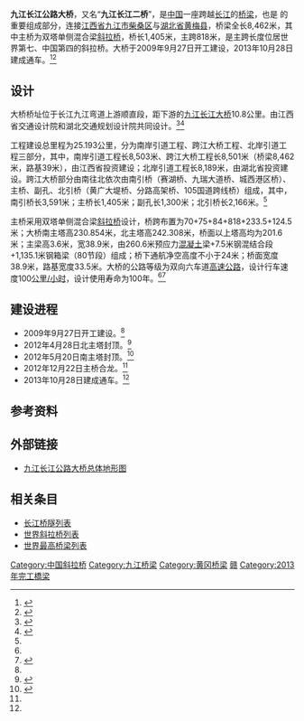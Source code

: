 {{Infobox bridge
|bridge_name=九江长江公路大桥
|native_name=
|image=Second Jiujiang Yangtze River Bridge.JPG
|caption=
|official_name=
|carries={{China Expwy Name|G70}}
|crosses=[[长江|长江]]
|locale=[[江西省|江西省]][[九江市|九江市]][[柴桑区|柴桑区]]－[[湖北省|湖北省]][[黄梅县|黄梅县]]
|maint=
|id=
|designer=江西省交通设计院<br/>湖北交通规划设计院
|design=[[斜拉桥|斜拉桥]]
|mainspan={{convert|818|m|ft|0}}
|length={{convert|8462|m|ft|0}}
|width={{convert|38.9|m|ft|0}}
|clearance=
|below={{convert|24|m|ft|0}}
|height={{convert|242.308|m|ft|0}}
|traffic=
|begin=2009年9月27日
|complete=
|open=2013年10月28日
|closed=
|toll=
|builder=
|map_cue=
|map_image=
|map_text=
|map_width=
|coordinates={{coord|29.7225|N|115.908333|E|region:CN_type:landmark|display=inline,title}}
|references=
|extra={{Location map | China Jiangxi | label= | marksize=6 | lat=29.7225 | long=115.908333 | position= | width= | float=center | caption=九江长江公路大桥在江西省的位置}}
}}

'''九江长江公路大桥'''，又名“'''九江长江二桥'''”，是[[中国|中国]]一座跨越[[长江|长江]]的[[桥梁|桥梁]]，也是 {{China Expwy Name|G70}}的重要组成部分，连接[[江西省|江西省]][[九江市|九江市]][[柴桑区|柴桑区]]与[[湖北省|湖北省]][[黄梅县|黄梅县]]，桥梁全长8,462米，其中主桥为双塔单侧混合梁[[斜拉桥|斜拉桥]]，桥长1,405米，主跨818米，是主跨长度位居世界第七、中国第四的斜拉桥。大桥于2009年9月27日开工建设，2013年10月28日建成通车。<ref name="jjgldq">{{cite web| url=http://www.jjgldq.cn/WebUI/xmgk.aspx?DocID=T200904161644519810003513| title=福银高速九江长江公路大桥项目简介| publisher=江西省交通运输厅福银高速九江长江公路大桥项目建设办公室| accessdate=2014-01-27| deadurl=yes| archiveurl=https://web.archive.org/web/20131203000733/http://www.jjgldq.cn/WebUI/xmgk.aspx?DocID=T200904161644519810003513| archivedate=2013-12-03| df=}}</ref><ref name="hubei">{{cite web | url=http://www.hubei.gov.cn/zwgk/rdgz/rdgzqb/201310/t20131028_475822.shtml | title=鄂赣两省共同投资 九江长江公路大桥建成通车 | publisher=湖北省人民政府 | date=2013-10-28 | accessdate=2014-01-27 | author=陈熹 杜佐胜 | archive-url=https://web.archive.org/web/20140203021131/http://www.hubei.gov.cn/zwgk/rdgz/rdgzqb/201310/t20131028_475822.shtml | archive-date=2014-02-03 | dead-url=yes }}</ref>

==设计==
大桥桥址位于长江九江弯道上游顺直段，距下游的[[九江长江大桥|九江长江大桥]]10.8公里。由江西省交通设计院和湖北交通规划设计院共同设计。<ref name="gmw">{{cite web | url=http://photo.gmw.cn/2012-12/22/content_6109212.htm | title=九江长江公路大桥顺利合龙 | publisher=光明网 | date=2012-12-22 | accessdate=2014-01-27 | author=沈俊峰 | archive-date=2014-02-03 | archive-url=https://web.archive.org/web/20140203074157/http://photo.gmw.cn/2012-12/22/content_6109212.htm | dead-url=no }}</ref><ref>{{cite web | url=http://www.jxjt.gov.cn/jbjs/xmu/jjiang5/news.aspx?NewsId=3874 | archiveurl=https://web.archive.org/web/20140201223034/http://www.jxjt.gov.cn/jbjs/xmu/jjiang5/news.aspx?NewsId=3874 | archivedate=2014-02-01 | title=九江长江公路大桥项目设计单位信息 | publisher=九江长江公路大桥建设项目“十二”公开网 | date=2011-12-24 | accessdate=2014-01-27 | dead-url=no }}</ref>

工程建设总里程为25.193公里，分为南岸引道工程、跨江大桥工程、北岸引道工程三部分，其中，南岸引道工程长8,503米、跨江大桥工程长8,501米（桥梁8,462米，路基39米），由江西省投资建设；北岸引道工程长8,189米，由湖北省投资建设。跨江大桥部分由南往北依次由南引桥（赛湖桥、九瑞大道桥、城西港区桥）、主桥、副孔、北引桥（黄广大堤桥、分路高架桥、105国道跨线桥）组成，其中，南引桥长3,591米；主桥长1,405米；副孔长1,300米；北引桥长2,166米。<ref name="jjgldq" />

主桥采用双塔单侧混合梁[[斜拉桥|斜拉桥]]设计，桥跨布置为70+75+84+818+233.5+124.5米；大桥南主塔高230.854米，北主塔高242.308米，桥面以上塔高均为201.6米；主梁高3.6米，宽38.9米，由260.6米预应力[[混凝土|混凝土]]梁+7.5米钢混结合段+1,135.1米钢箱梁（80节段）组成；桥下通航净空高度不小于24米；桥面宽度38.9米，路基宽度33.5米。大桥的公路等级为双向六车道[[高速公路|高速公路]]，设计行车速度100[[公里/小时|公里/小时]]，设计使用寿命为100年。<ref name="jjgldq" /><ref>{{cite web | url=http://www.jxjt.gov.cn/jbjs/xmu/jjiang5/news.aspx?NewsId=5737 | title=九江长江公路大桥通航净空尺度和技术要求的批复（交水发【2008】161号） | publisher=九江长江公路大桥建设项目“十二”公开网 | date=2012-01-09 | accessdate=2014-01-27 | author=中华人民共和国交通运输部 | archive-url=https://web.archive.org/web/20140201223031/http://www.jxjt.gov.cn/jbjs/xmu/jjiang5/news.aspx?NewsId=5737 | archive-date=2014-02-01 | dead-url=yes }}</ref>

==建设进程==
* 2009年9月27日开工建设。<ref name="jjgldq" />
* 2012年4月28日北主塔封顶。<ref>{{cite web | url=http://www.gov.cn/jrzg/2012-04/28/content_2126038.htm | title=九江长江公路大桥北塔成功封顶 | publisher=中华人民共和国中央人民政府 | date=2012-04-28 | accessdate=2014-01-27 | author=新华社 | archive-date=2014-02-01 | archive-url=https://web.archive.org/web/20140201191643/http://www.gov.cn/jrzg/2012-04/28/content_2126038.htm | dead-url=no }}</ref>
* 2012年5月20日南主塔封顶。<ref>{{cite web | url=http://www.gov.cn/jrzg/2012-05/21/content_2141564.htm | title=江西九江长江公路大桥南塔成功封顶 | publisher=中华人民共和国中央人民政府 | date=2012-05-21 | accessdate=2014-01-27 | author=新华社 | archive-date=2014-02-01 | archive-url=https://web.archive.org/web/20140201190136/http://www.gov.cn/jrzg/2012-05/21/content_2141564.htm | dead-url=no }}</ref>
* 2012年12月22日主桥合龙。<ref name="gmw" />
* 2013年10月28日建成通车。<ref name="hubei" />

==参考资料==
{{Reflist}}

==外部链接==
* [https://web.archive.org/web/20140201223014/http://www.jxjt.gov.cn/backup/jbjs/jsgluser5/image/%E5%9C%B0%E5%BD%A2%E5%9B%BE%E6%AD%A3%E7%A8%BF.jpg 九江长江公路大桥总体地形图]

==相关条目==
* [[长江桥隧列表|长江桥隧列表]]
* [[世界斜拉桥列表|世界斜拉桥列表]]
* [[世界最高桥梁列表|世界最高桥梁列表]]

{{Crossings navbox
|structure= [[长江桥隧列表|桥梁与隧道]]
|place= [[长江|长江]]
|bridge= 九江长江公路大桥
|bridge signs= {{China Expwy Name|G70}}
|upstream= [[鳊鱼洲长江大桥|鳊鱼洲长江大桥]]
|upstream signs= {{中国铁路名|合安九客运专线}}
|downstream= [[九江长江大桥|九江长江大桥]]
|downstream signs= {{中国国道名|105}}<br>{{中国铁路名|京九铁路}}
}}

{{DEFAULTSORT:J}}
[[Category:中国斜拉桥|Category:中国斜拉桥]]
[[Category:九江桥梁|Category:九江桥梁]]
[[Category:黄冈桥梁|Category:黄冈桥梁]]
[[Category:长江大桥|赣]]
[[Category:2013年完工橋梁|Category:2013年完工橋梁]]